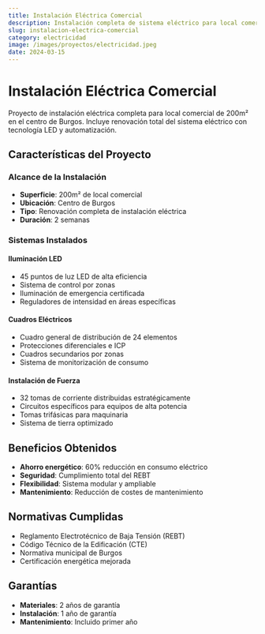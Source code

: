 ```yaml
---
title: Instalación Eléctrica Comercial
description: Instalación completa de sistema eléctrico para local comercial con iluminación LED y cuadros de distribución modernos.
slug: instalacion-electrica-comercial
category: electricidad
image: /images/proyectos/electricidad.jpeg
date: 2024-03-15
---
```


# Instalación Eléctrica Comercial

Proyecto de instalación eléctrica completa para local comercial de 200m² en el centro de Burgos. Incluye renovación total del sistema eléctrico con tecnología LED y automatización.

## Características del Proyecto

### Alcance de la Instalación
- **Superficie**: 200m² de local comercial
- **Ubicación**: Centro de Burgos
- **Tipo**: Renovación completa de instalación eléctrica
- **Duración**: 2 semanas

### Sistemas Instalados

#### Iluminación LED
- 45 puntos de luz LED de alta eficiencia
- Sistema de control por zonas
- Iluminación de emergencia certificada
- Reguladores de intensidad en áreas específicas

#### Cuadros Eléctricos
- Cuadro general de distribución de 24 elementos
- Protecciones diferenciales e ICP
- Cuadros secundarios por zonas
- Sistema de monitorización de consumo

#### Instalación de Fuerza
- 32 tomas de corriente distribuidas estratégicamente
- Circuitos específicos para equipos de alta potencia
- Tomas trifásicas para maquinaria
- Sistema de tierra optimizado

## Beneficios Obtenidos

- **Ahorro energético**: 60% reducción en consumo eléctrico
- **Seguridad**: Cumplimiento total del REBT
- **Flexibilidad**: Sistema modular y ampliable
- **Mantenimiento**: Reducción de costes de mantenimiento

## Normativas Cumplidas

- Reglamento Electrotécnico de Baja Tensión (REBT)
- Código Técnico de la Edificación (CTE)
- Normativa municipal de Burgos
- Certificación energética mejorada

## Garantías

- **Materiales**: 2 años de garantía
- **Instalación**: 1 año de garantía
- **Mantenimiento**: Incluido primer año

